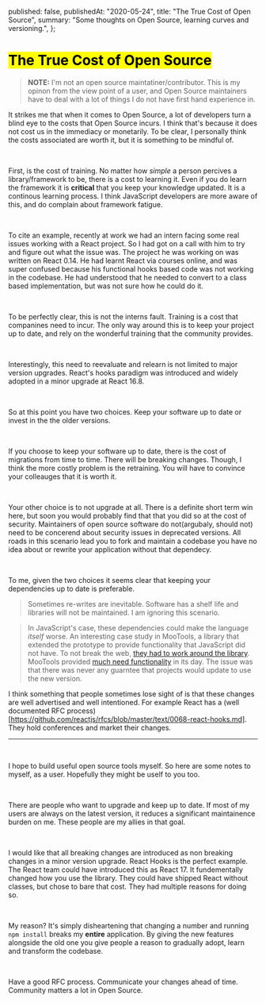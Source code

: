 
  published: false,
  publishedAt: "2020-05-24",
  title: "The True Cost of Open Source",
  summary: "Some thoughts on Open Source, learning curves and versioning.",
};

<Head
  title={metadata.title}
  description={metadata.description}
  image="open-source-seo.png"
/>

# <Mark> The True Cost of Open Source </Mark>

> **NOTE:** I'm not an open source maintatiner/contributor.
> This is my opinon from the view point of a user, and Open Source maintainers have to deal
> with a lot of things I do not have first hand experience in.

It strikes me that when it comes to Open Source, a lot of developers turn a blind eye to the costs that
Open Source incurs. I think that's because it does not cost us in the immediacy or monetarily. To be clear, I personally
think the costs associated are worth it, but it is something to be mindful of.

<br />

First, is the cost of training. No matter how _simple_ a person percives a library/framework to be, there is a cost to
learning it. Even if you do learn the framework it is **critical** that you keep your knowledge updated. It is a
continous learning process. I think JavaScript developers are more aware of this, and do complain about framework fatigue.

<br />

To cite an example, recently at work we had an intern facing some real issues working with a React project. So I had got on
a call with him to try and figure out what the issue was. The project he was working on was written on React 0.14. He had
learnt React via courses online, and was super confused because his functional hooks based code was not working in the
codebase. He had understood that he needed to convert to a class based implementation, but was not sure how he could do it.

<br />

To be perfectly clear, this is not the interns fault. Training is a cost that companines need to incur. The only way around this
is to keep your project up to date, and rely on the wonderful training that the community provides.

<br />

Interestingly, this need to reevaluate and relearn is not limited to major version upgrades. React's hooks paradigm was introduced
and widely adopted in a minor upgrade at React 16.8.

<br />

So at this point you have two choices. Keep your software up to date or invest in the the older versions.

<br />

If you choose to keep your software up to date, there is the cost of migrations from time to time. There will be breaking changes.
Though, I think the more costly problem is the retraining. You will have to convince your colleauges that it is worth it.

<br />

Your other choice is to not upgrade at all. There is a definite short term win here, but soon you would probably find that that
you did so at the cost of security. Maintainers of open source software do not(argubaly, should not) need to be concerend about
security issues in deprecated versions. All roads in this scenario lead you to fork and maintain a codebase you have no idea about
or rewrite your application without that dependecy.

<br />

To me, given the two choices it seems clear that keeping your dependencies up to date is preferable.

> Sometimes re-writes are inevitable. Software has a shelf life and libraries will not be maintained. I am ignoring this scenario.

> In JavaScript's case, these dependencies could make the language _itself_ worse. An interesting case study in MooTools, a library
> that extended the prototype to provide functionality that JavaScript did not have. To not break the web,
> [they had to work around the library](https://esdiscuss.org/topic/having-a-non-enumerable-array-prototype-contains-may-not-be-web-compatible?ck_subscriber_id=684676322).
> MooTools provided [much need functionality](https://gist.github.com/fakedarren/28953b01e455078fb4f8) in its day. The issue was that
> there was never any guarntee that projects would update to use the new version.

I think something that people sometimes lose sight of is that these changes are well advertised and well intentioned. For
example React has a (well documented RFC process)[https://github.com/reactjs/rfcs/blob/master/text/0068-react-hooks.md]. They hold
conferences and market their changes.

---

<br />

I hope to build useful open source tools myself. So here are some notes to myself, as a user. Hopefully they might be uself to you too.

<br />

There are people who want to upgrade and keep up to date. If most of my users are always on the latest version, it reduces a significant
maintainence burden on me. These people are my allies in that goal.

<br />

I would like that all breaking changes are introduced as non breaking changes in a minor version upgrade. React Hooks is the perfect example.
The React team could have introduced this as React 17. It fundementally changed how you use the library. They could have shipped React without classes,
but chose to bare that cost. They had multiple reasons for doing so.

<br />

My reason? It's simply disheartening that changing a number and running `npm install` breaks my **entire** application. By giving the new
features alongside the old one you give people a reason to gradually adopt, learn and transform the codebase.

<br />

Have a good RFC process. Communicate your changes ahead of time. Community matters a lot in Open Source.
